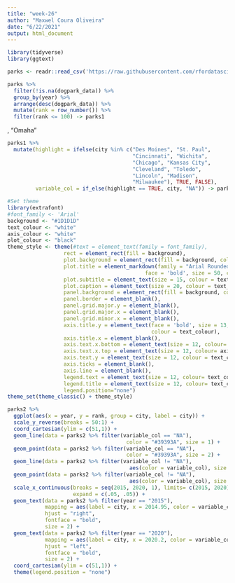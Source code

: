 ```yaml
---
title: "week-26"
author: "Maxwel Coura Oliveira"
date: "6/22/2021"
output: html_document
---
```


```r
library(tidyverse)
library(ggtext)
```


```r
parks <- readr::read_csv('https://raw.githubusercontent.com/rfordatascience/tidytuesday/master/data/2021/2021-06-22/parks.csv')
```

```r
parks %>% 
  filter(!is.na(dogpark_data)) %>% 
  group_by(year) %>% 
  arrange(desc(dogpark_data)) %>% 
  mutate(rank = row_number()) %>% 
  filter(rank <= 100) -> parks1
```
, "Omaha"
```r
parks1 %>% 
  mutate(highlight = ifelse(city %in% c("Des Moines", "St. Paul",
                                        "Cincinnati", "Wichita",
                                        "Chicago", "Kansas City",
                                        "Cleveland", "Toledo",
                                        "Lincoln", "Madison",
                                        "Milwaukee"), TRUE, FALSE),
         variable_col = if_else(highlight == TRUE, city, "NA")) -> parks2
```

```r
#Set theme
library(extrafont)
#font_family <- 'Arial' 
background <- "#1D1D1D"
text_colour <- "white"
axis_colour <- "white"
plot_colour <- "black"
theme_style <- theme(#text = element_text(family = font_family),
                  rect = element_rect(fill = background),
                  plot.background = element_rect(fill = background, color = NA),
                  plot.title = element_markdown(family = "Arial Rounded MT Bold",
                                            face = 'bold', size = 50, colour = text_colour),
                  plot.subtitle = element_text(size = 15, colour = text_colour),
                  plot.caption = element_text(size = 20, colour = text_colour),
                  panel.background = element_rect(fill = background, color = NA),
                  panel.border = element_blank(),
                  panel.grid.major.y = element_blank(),
                  panel.grid.major.x = element_blank(),
                  panel.grid.minor.x = element_blank(),
                  axis.title.y = element_text(face = 'bold', size = 13, 
                                              colour = text_colour),
                  axis.title.x = element_blank(),
                  axis.text.x.bottom = element_text(size = 12, colour= axis_colour),
                  axis.text.x.top = element_text(size = 12, colour= axis_colour),
                  axis.text.y = element_text(size = 12, colour = text_colour),
                  axis.ticks = element_blank(),
                  axis.line = element_blank(),
                  legend.text = element_text(size = 12, colour= text_colour),
                  legend.title = element_text(size = 12, colour= text_colour),
                  legend.position="none") 
theme_set(theme_classic() + theme_style)
```


```r
parks2 %>% 
  ggplot(aes(x = year, y = rank, group = city, label = city)) +
  scale_y_reverse(breaks = 50:1) +
  coord_cartesian(ylim = c(51,1)) +
  geom_line(data = parks2 %>% filter(variable_col == "NA"),
                                      color = "#39393A", size = 1) +
  geom_point(data = parks2 %>% filter(variable_col == "NA"),
                                      color = "#39393A", size = 2) +
  geom_line(data = parks2 %>% filter(variable_col != "NA"),
                                       aes(color = variable_col), size = 1) +
  geom_point(data = parks2 %>% filter(variable_col != "NA"),
                                       aes(color = variable_col), size = 2) +
  scale_x_continuous(breaks = seq(2015, 2020, 1), limits= c(2015, 2020), 
                     expand = c(.05, .05)) +
  geom_text(data = parks2 %>% filter(year == "2015"),
            mapping = aes(label = city, x = 2014.95, color = variable_col),
            hjust = "right",
            fontface = "bold",
            size = 2) +
  geom_text(data = parks2 %>% filter(year == "2020"),
            mapping = aes(label = city, x = 2020.2, color = variable_col),
            hjust = "left",
            fontface = "bold",
            size = 2) +
  coord_cartesian(ylim = c(51,1)) +
  theme(legend.position = "none")
```

